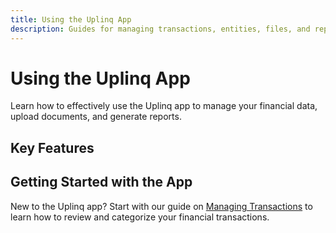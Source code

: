 ```yaml
---
title: Using the Uplinq App
description: Guides for managing transactions, entities, files, and reports in the Uplinq app
---
```


# Using the Uplinq App

Learn how to effectively use the Uplinq app to manage your financial data, upload documents, and generate reports.

## Key Features

<Cards>
  <Card title="Managing Transactions" href="/docs/using-the-uplinq-app/transactions" icon="refresh-cw" />
  <Card title="Managing Multiple Entities" href="/docs/using-the-uplinq-app/multiple-entities" icon="grid" />
  <Card title="File Requests & Uploads" href="/docs/using-the-uplinq-app/file-uploads" icon="upload" />
  <Card title="Reports & Insights" href="/docs/using-the-uplinq-app/reports" icon="bar-chart-2" />
</Cards>

## Getting Started with the App

New to the Uplinq app? Start with our guide on [Managing Transactions](/docs/using-the-uplinq-app/transactions) to learn how to review and categorize your financial transactions.